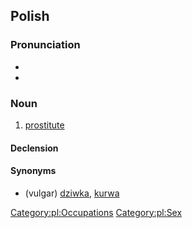 {{also|prostitutka|prostytutką|проститутка}}
==Polish==

===Pronunciation===
* {{IPA|/prɔstɨˈtutka/|lang=pl}}
* {{audio|Pl-prostytutka.ogg|Audio|lang=pl}}

===Noun===
{{pl-noun|f}}

# [[prostitute]]

====Declension====
{{pl-decl-noun-f}}

====Synonyms====
* (vulgar) [[dziwka]], [[kurwa]]

[[Category:pl:Occupations]]
[[Category:pl:Sex]]